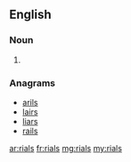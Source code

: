 ==English==

===Noun===
{{head|en|plural}}

# {{plural of|rial|lang=en|nocat=1}}

===Anagrams===
* [[arils#English|arils]]
* [[lairs#English|lairs]]
* [[liars#English|liars]]
* [[rails#English|rails]]

[[ar:rials]]
[[fr:rials]]
[[mg:rials]]
[[my:rials]]